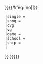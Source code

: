 {{check talk wp}}{{mbox
|type = style
|image = [[File:Icon tools.svg|30px|Maintenance]]
|text = 此条目使用了'''已弃用的、[[Help:替换引用|替换引用]]的或错误的[[Help:信息框|信息框]]'''，因此需要更换。请{{#switch: {{lc:{{{type|}}}}}
 | = 根据相关的[[Wikipedia:专题|专题]]或[[:Category:信息框模板|信息框模板的分类]]来寻找一个合适的新信息框。
 |single = 更换为{{tl|Infobox single}}.
 |song = 更换为{{tl|Infobox song}}.
 |cvg
 |vg
 |game = 更换为{{tl|Infobox video game}}. See [[WP:VG]] for details.
 |school = 更换为the relevant template from [[Wikipedia:WikiProject Schools/Infobox templates]].
 |ship = 更换为{{tl|Infobox ship begin}}
 |#default = 更换为{{tl|{{{type|}}}}}.
}}
}}<includeonly>{{#ifeq:{{lc:{{{category|}}}}}|no||{{{category|{{#switch: {{lc:{{{type|}}}}}
 |single = [[Category:Song articles needing single infobox conversion|{{PAGENAME}}]]
 |song = [[Category:Song articles needing song infobox conversion|{{PAGENAME}}]]
 |cvg
 |vg
 |game = [[Category:Video game cleanup|{{PAGENAME}}]]
 |school = [[Category:School articles without infoboxes|{{PAGENAME}}]]
 |ship = [[Category:Ship articles needing infobox conversion|{{PAGENAME}}]]
 |[[Category:需要更換信息框的頁面|{{PAGENAME}}]]
}} }}}}}</includeonly><noinclude>
{{Documentation}}

</noinclude>